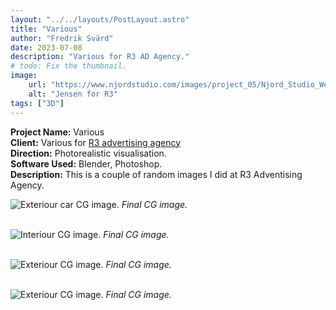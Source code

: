 ```yaml
---
layout: "../../layouts/PostLayout.astro"
title: "Various"
author: "Fredrik Svärd"
date: 2023-07-08
description: "Various for R3 AD Agency."
# todo: Fix the thumbnail.
image:
    url: "https://www.njordstudio.com/images/project_05/Njord_Studio_Wet_Asphalt_Volvo_02.jpg"
    alt: "Jensen for R3"
tags: ["3D"]
---
```



<b>Project Name:</b> Various<br />
<b>Client:</b> Various for <a href="https://www.r-3.se/">R3 advertising agency</a><br />
<b>Direction:</b> Photorealistic visualisation.<br />
<b>Software Used:</b> Blender, Photoshop.<br />
<b>Description:</b> This is a couple of random images I did at R3 Adventising Agency.<br />


<Image
    src="https://www.njordstudio.com/images/project_05/Njord_Studio_Wet_Asphalt_Volvo_02.jpg"
    alt="Exteriour car CG image."
    placeholder="blurhash"
/>
<i>Final CG image.</i>
<br />
<br />

<Image
    src="https://www.njordstudio.com/images/project_08/Njord_Studio_Rum.jpg"
    alt="Interiour CG image."
    placeholder="blurhash"
/>
<i>Final CG image.</i>
<br />
<br />

<Image
    src="https://www.njordstudio.com/images/project_06/Njord_Studio_SunOff.jpg"
    alt="Exteriour CG image."
    placeholder="blurhash"
/>
<i>Final CG image.</i>
<br />
<br />

<Image
    src="https://www.njordstudio.com/images/project_07/Njord_Studio_Attefallshus_001"
    alt="Exteriour CG image."
    placeholder="blurhash"
/>
<i>Final CG image.</i>
<br />
<br />